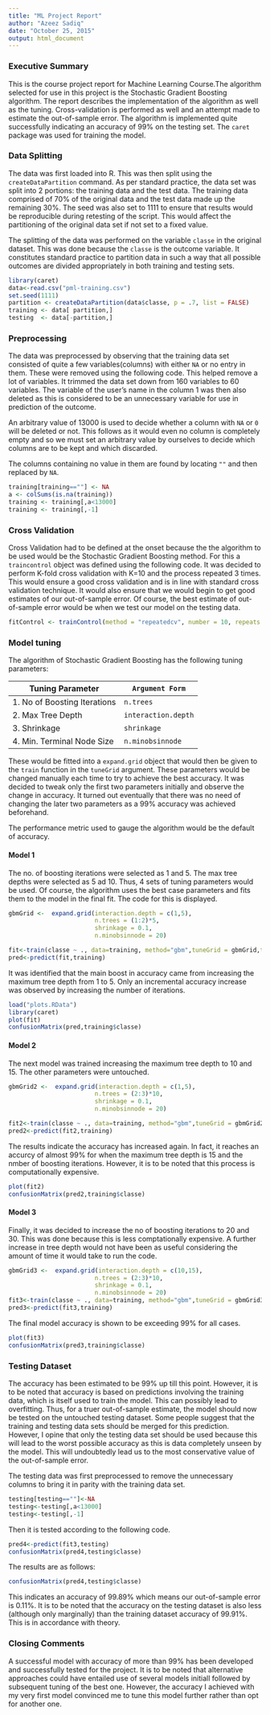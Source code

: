 ```yaml
---
title: "ML Project Report"
author: "Azeez Sadiq"
date: "October 25, 2015"
output: html_document
---
```

### Executive Summary

This is the course project report for Machine Learning Course.The algorithm selected for use in this project is the Stochastic Gradient Boosting algorithm. The report describes the implementation of the algorithm as well as the tuning. Cross-validation is performed as well and an attempt made to estimate the out-of-sample error. The algorithm is implemented quite successfully indicating an accuracy of 99% on the testing set. The `caret` package was used for training the model.

### Data Splitting
The data was first loaded into R. This was then split using the `createDataPartition` command. As per standard practice, the data set was split into 2 portions: the training data and the test data. The training data comprised of 70% of the original data and the test data made up the remaining 30%. The seed was also set to 1111 to ensure that results would be reproducible during retesting of the script. This would affect the partitioning of the original data set if not set to a fixed value.

The splitting of the data was performed on the variable `classe` in the original dataset. This was done because the `classe` is the outcome variable. It constitutes standard practice to partition data in such a way that all possible outcomes are divided appropriately in both training and testing sets.

```r
library(caret)
data<-read.csv("pml-training.csv")
set.seed(1111)
partition <- createDataPartition(data$classe, p = .7, list = FALSE)
training <- data[ partition,]
testing  <- data[-partition,]
```

### Preprocessing

The data was preprocessed by observing that the training data set consisted of quite a few variables(columns) with either `NA` or no entry in them. These were removed using the following code. This helped remove a lot of variables. It trimmed the data set down from 160 variables to 60 variables. The variable of the user's name in the column 1 was then also deleted as this is considered to be an unnecessary variable for use in prediction of the outcome.

An arbitrary value of 13000 is used to decide whether a column with `NA` or `0` will be deleted or not. This follows as it would even no column is completely empty and so we must set an arbitrary value by ourselves to decide which columns are to be kept and which discarded.

The columns containing no value in them are found by locating `""` and then replaced by `NA`.

```r
training[training==""] <- NA
a <- colSums(is.na(training))
training <- training[,a<13000]
training <- training[,-1]
```

### Cross Validation

Cross Validation had to be defined at the onset because the the algorithm to be used would be the Stochastic Gradient Boosting method. For this a `traincontrol` object was defined using the following code. It was decided to perform K-fold cross validation with K=10 and the process repeated 3 times. This would ensure a good cross validation and is in line with standard cross validation technique. It would also ensure that we would begin to get good estimates of our out-of-sample error. Of course, the best estimate of out-of-sample error would be when we test our model on the testing data.

```r
fitControl <- trainControl(method = "repeatedcv", number = 10, repeats = 3)
```

### Model tuning

The algorithm of Stochastic Gradient Boosting has the following tuning parameters:

Tuning Parameter            |`Argument Form`
----------------------------|---------------------
1. No of Boosting Iterations|`n.trees` 
2. Max Tree Depth           |`interaction.depth` 
3. Shrinkage                |`shrinkage`
4. Min. Terminal Node Size  |`n.minobsinnode`

These would be fitted into a `expand.grid` object that would then be given to the `train` function in the `tuneGrid` argument. These parameters would be changed manually each time to try to achieve the best accuracy. It was decided to tweak only the first two parameters initially and observe the change in accuracy. It turned out eventually that there was no need of changing the later two parameters as a 99% accuracy was achieved beforehand.

The performance metric used to gauge the algorithm would be the default of accuracy.

#### Model 1

The no. of boosting iterations were selected as 1 and 5. The max tree depths were selected as 5 ad 10. Thus, 4 sets of tuning parameters would be used. Of course, the algorithm uses the best case parameters and fits them to the model in the final fit. The code for this is displayed.

```r
gbmGrid <-  expand.grid(interaction.depth = c(1,5),
                        n.trees = (1:2)*5,
                        shrinkage = 0.1,
                        n.minobsinnode = 20)

fit<-train(classe ~ ., data=training, method="gbm",tuneGrid = gbmGrid,trControl = fitControl)
pred<-predict(fit,training)
```

It was identified that the main boost in accuracy came from increasing the maximum tree depth from 1 to 5. Only an incremental accuracy increase was observed by increasing the number of iterations.

```r
load("plots.RData")
library(caret)
plot(fit)
confusionMatrix(pred,training$classe)
```

#### Model 2

The next model was trained increasing the maximum tree depth to 10 and 15. The other parameters were untouched. 

```r
gbmGrid2 <-  expand.grid(interaction.depth = c(1,5),
                        n.trees = (2:3)*10,
                        shrinkage = 0.1,
                        n.minobsinnode = 20)

fit2<-train(classe ~ ., data=training, method="gbm",tuneGrid = gbmGrid2,trControl = fitControl)
pred2<-predict(fit2,training)
```

The results indicate the accuracy has increased again. In fact, it reaches an accurcy of almost 99% for when the maximum tree depth is 15 and the nmber of boosting iterations. However, it is to be noted that this process is computationally expensive.

```r
plot(fit2)
confusionMatrix(pred2,training$classe)
```

#### Model 3

Finally, it was decided to increase the no of boosting iterations to 20 and 30. This was done because this is less comptationally expensive. A further increase in tree depth would not have been as useful considering the amount of time it would take to run the code. 

```r
gbmGrid3 <-  expand.grid(interaction.depth = c(10,15),
                        n.trees = (2:3)*10,
                        shrinkage = 0.1,
                        n.minobsinnode = 20)
fit3<-train(classe ~ ., data=training, method="gbm",tuneGrid = gbmGrid3,trControl = fitControl)
pred3<-predict(fit3,training)
```

The final model accuracy is shown to be exceeding 99% for all cases.

```r
plot(fit3)
confusionMatrix(pred3,training$classe)
```

### Testing Dataset

The accuracy has been estimated to be 99% up till this point. However, it is to be noted that accuracy is based on predictions involving the training data, which is itself used to train the model. This can possibly lead to overfitting. Thus, for a truer out-of-sample estimate, the model should now be tested on the untouched testing dataset. Some people suggest that the training and testing data sets should be merged for this prediction. However, I opine that only the testing data set should be used because this will lead to the worst possible accuracy as this is data completely unseen by the model. This will undoubtedly lead us to the most conservative value of the out-of-sample error.

The testing data was first preprocessed to remove the unnecessary columns to bring it in parity with the training data set.

```r
testing[testing==""]<-NA
testing<-testing[,a<13000]
testing<-testing[,-1]
```

Then it is tested according to the following code.

```r
pred4<-predict(fit3,testing)
confusionMatrix(pred4,testing$classe)
```

The results are as follows:

```r
confusionMatrix(pred4,testing$classe)
```

This indicates an accuracy of 99.89% which means our out-of-sample error is 0.11%. It is to be noted that the accuracy on the testing dataset is also less (although only marginally) than the training dataset accuracy of 99.91%. This is in accordance with theory.

### Closing Comments

A successful model with accuracy of more than 99% has been developed and successfully tested for the project. It is to be noted that alternative approaches could have entailed use of several models initiall followed by subsequent tuning of the best one. However, the accuracy I achieved with my very first model convinced me to tune this model further rather than opt for another one.